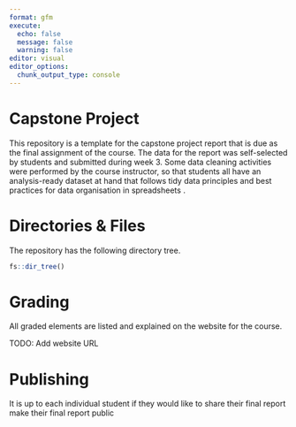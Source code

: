 ```yaml
---
format: gfm
execute:
  echo: false
  message: false
  warning: false
editor: visual
editor_options: 
  chunk_output_type: console
---
```


# Capstone Project

This repository is a template for the capstone project report that is due as the final assignment of the course. The data for the report was self-selected by students and submitted during week 3. Some data cleaning activities were performed by the course instructor, so that students all have an analysis-ready dataset at hand that follows tidy data principles and best practices for data organisation in spreadsheets .

# Directories & Files

The repository has the following directory tree.

```r
fs::dir_tree()
```

# Grading

All graded elements are listed and explained on the website for the course.

TODO: Add website URL

# Publishing

It is up to each individual student if they would like to share their final report make their final report public
